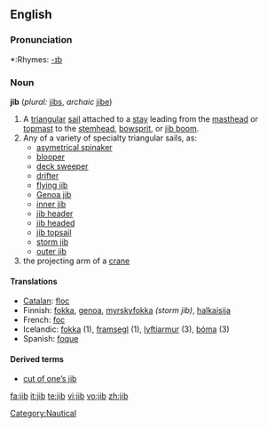 ==English==

===Pronunciation===
*:Rhymes: [[Rhymes:English:-ɪb|-ɪb]]

===Noun===
'''jib''' (''plural:'' [[jibs]], ''archaic'' [[jibe]])

# A [[triangular]] [[sail]] attached to a [[stay]] leading from the [[masthead]] or [[topmast]] to the [[stemhead]], [[bowsprit]], or [[jib boom]].
# Any of a variety of specialty triangular sails, as:
#* [[asymetrical spinaker]]
#* [[blooper]]
#* [[deck sweeper]]
#* [[drifter]]
#* [[flying jib]]
#* [[Genoa jib]]
#* [[inner jib]]
#* [[jib header]]
#* [[jib headed]]
#* [[jib topsail]]
#* [[storm jib]]
#* [[outer jib]]
# the projecting arm of a [[crane]]

====Translations====
*[[Catalan]]: [[floc]] {{m}}
*Finnish: [[fokka]], [[genoa]], [[myrskyfokka]] ''(storm jib)'', [[halkaisija]]
*French: [[foc]] {{m}}
*Icelandic: [[fokka]] {{f}} (1), [[framsegl]] {{n}} (1), [[lyftiarmur]] {{m}} (3), [[bóma]] {{f}} (3)
*Spanish: [[foque]] {{m}}

====Derived terms====
* [[cut of one's jib|cut of one’s jib]]

[[Category:Nautical]]

[[fa:jib]]
[[it:jib]]
[[te:jib]]
[[vi:jib]]
[[vo:jib]]
[[zh:jib]]